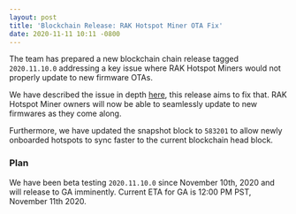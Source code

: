 ```yaml
---
layout: post
title: 'Blockchain Release: RAK Hotspot Miner OTA Fix'
date: 2020-11-11 10:11 -0800
---
```


The team has prepared a new blockchain chain release tagged `2020.11.10.0` addressing a key issue
where RAK Hotspot Miners would not properly update to new firmware OTAs.

<!--truncate-->

We have described the issue in depth
[here](https://engineering.helium.com/2020/11/06/blockchain-release-rak-miner-updates.html), this
release aims to fix that. RAK Hotspot Miner owners will now be able to seamlessly update to new
firmwares as they come along.

Furthermore, we have updated the snapshot block to `583201` to allow newly onboarded hotspots to
sync faster to the current blockchain head block.

### Plan

We have been beta testing `2020.11.10.0` since November 10th, 2020 and will release to GA
imminently. Current ETA for GA is 12:00 PM PST, November 11th 2020.
